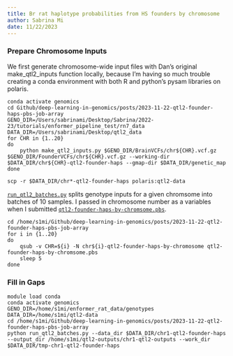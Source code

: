 ```yaml
---
title: Br rat haplotype probabilities from HS founders by chromosome
author: Sabrina Mi
date: 11/22/2023
---
```



### Prepare Chromosome Inputs

We first generate chromosome-wide input files with Dan's original make_qtl2_inputs function locally, because I'm having so much trouble creating a conda environment with both R and python's pysam libraries on polaris.

```
conda activate genomics
cd Github/deep-learning-in-genomics/posts/2023-11-22-qtl2-founder-haps-pbs-job-array
GENO_DIR=/Users/sabrinami/Desktop/Sabrina/2022-23/tutorials/enformer_pipeline_test/rn7_data
DATA_DIR=/Users/sabrinami/Desktop/qtl2_data
for CHR in {1..20}
do
    python make_qtl2_inputs.py $GENO_DIR/BrainVCFs/chr${CHR}.vcf.gz $GENO_DIR/FounderVCFs/chr${CHR}.vcf.gz --working-dir $DATA_DIR/chr${CHR}-qtl2-founder-haps --gmap-dir $DATA_DIR/genetic_map
done

scp -r $DATA_DIR/chr*-qtl2-founder-haps polaris:qtl2-data
```

[`run_qtl2_batches.py`](https://github.com/hakyimlab/sabrina-deep-learning-in-genomics/blob/main/posts/2023-11-22-qtl2-founder-haps-pbs-job-array/run_qtl2_batches.py) splits genotype inputs for a given chromsome into batches of 10 samples. I passed in chromosome number as a variables when I submitted [`qtl2-founder-haps-by-chromsome.pbs`](https://github.com/hakyimlab/sabrina-deep-learning-in-genomics/blob/main/posts/2023-11-22-qtl2-founder-haps-pbs-job-array/qtl2-founder-haps-by-chromsome.pbs).

```
cd /home/s1mi/Github/deep-learning-in-genomics/posts/2023-11-22-qtl2-founder-haps-pbs-job-array
for i in {1..20}
do
    qsub -v CHR=${i} -N chr${i}-qtl2-founder-haps-by-chromosome qtl2-founder-haps-by-chromsome.pbs
    sleep 5
done

```

### Fill in Gaps

```
module load conda
conda activate genomics
GENO_DIR=/home/s1mi/enformer_rat_data/genotypes
DATA_DIR=/home/s1mi/qtl2-data
cd /home/s1mi/Github/deep-learning-in-genomics/posts/2023-11-22-qtl2-founder-haps-pbs-job-array
python run_qtl2_batches.py --data_dir $DATA_DIR/chr1-qtl2-founder-haps --output_dir /home/s1mi/qtl2-outputs/chr1-qtl2-outputs --work_dir $DATA_DIR/tmp-chr1-qtl2-founder-haps

```